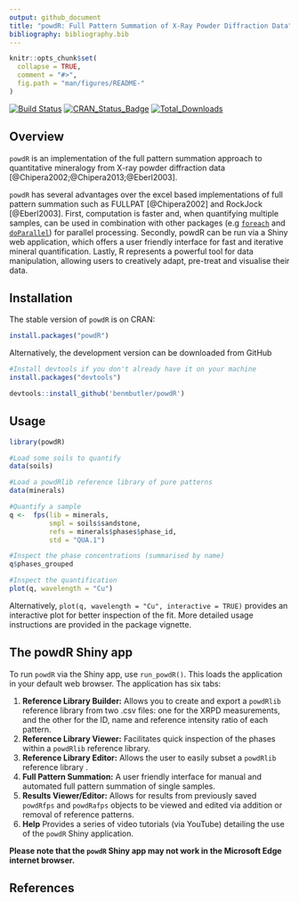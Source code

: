 ```yaml
---
output: github_document
title: "powdR: Full Pattern Summation of X-Ray Powder Diffraction Data"
bibliography: bibliography.bib
---
```


<!-- README.md is generated from README.Rmd. Please edit that file -->

```r
knitr::opts_chunk$set(
  collapse = TRUE,
  comment = "#>",
  fig.path = "man/figures/README-"
)
```

[![Build Status](https://travis-ci.com/benmbutler/powdR.svg?branch=master)](https://travis-ci.com/benmbutler/powdR)
[![CRAN_Status_Badge](http://www.r-pkg.org/badges/version/powdR)](https://CRAN.R-project.org/package=powdR)
[![Total_Downloads](https://cranlogs.r-pkg.org/badges/grand-total/powdR)](https://cran.r-project.org/package=powdR)

## Overview

`powdR` is an implementation of the full pattern summation approach to quantitative mineralogy from X-ray powder diffraction data [@Chipera2002;@Chipera2013;@Eberl2003].

`powdR` has several advantages over the excel based implementations of full pattern summation such as FULLPAT [@Chipera2002] and RockJock [@Eberl2003]. First, computation is faster and, when quantifying multiple samples, can be used in combination with other packages (e.g [`foreach`](https://cran.r-project.org/package=foreach) and [`doParallel`](https://cran.r-project.org/package=doParallel)) for parallel processing. Secondly, powdR can be run via a Shiny web application, which offers a user friendly interface for fast and iterative mineral quantification. Lastly, R represents a powerful tool for data manipulation, allowing users to creatively adapt, pre-treat and visualise their data.

## Installation

The stable version of `powdR` is on CRAN:
```r
install.packages("powdR")
```

Alternatively, the development version can be downloaded from GitHub
```r
#Install devtools if you don't already have it on your machine
install.packages("devtools")

devtools::install_github('benmbutler/powdR')
```

## Usage

```r
library(powdR)

#Load some soils to quantify
data(soils)

#Load a powdRlib reference library of pure patterns
data(minerals)

#Quantify a sample
q <-  fps(lib = minerals,
          smpl = soils$sandstone,
          refs = minerals$phases$phase_id,
          std = "QUA.1")

#Inspect the phase concentrations (summarised by name)
q$phases_grouped

#Inspect the quantification
plot(q, wavelength = "Cu")

```

Alternatively, `plot(q, wavelength = "Cu", interactive = TRUE)` provides an interactive plot for better inspection of the fit. More detailed usage instructions are provided in the package vignette.

## The powdR Shiny app

To run `powdR` via the Shiny app, use `run_powdR()`. This loads the application in your default web browser. The application has six tabs:

1. **Reference Library Builder:** Allows you to create and export a `powdRlib` reference library from two .csv files: one for the XRPD measurements, and the other for the ID, name and reference intensity ratio of each pattern.
2. **Reference Library Viewer:** Facilitates quick inspection of the phases within a `powdRlib` reference library.
3. **Reference Library Editor:** Allows the user to easily subset a `powdRlib` reference library .
4. **Full Pattern Summation:** A user friendly interface for manual and automated full pattern summation of single samples.
5. **Results Viewer/Editor:** Allows for results from previously saved `powdRfps` and `powdRafps` objects to be viewed and edited via addition or removal of reference patterns.
6. **Help** Provides a series of video tutorials (via YouTube) detailing the use of the `powdR` Shiny application.

**Please note that the `powdR` Shiny app may not work in the Microsoft Edge internet browser.**

## References


